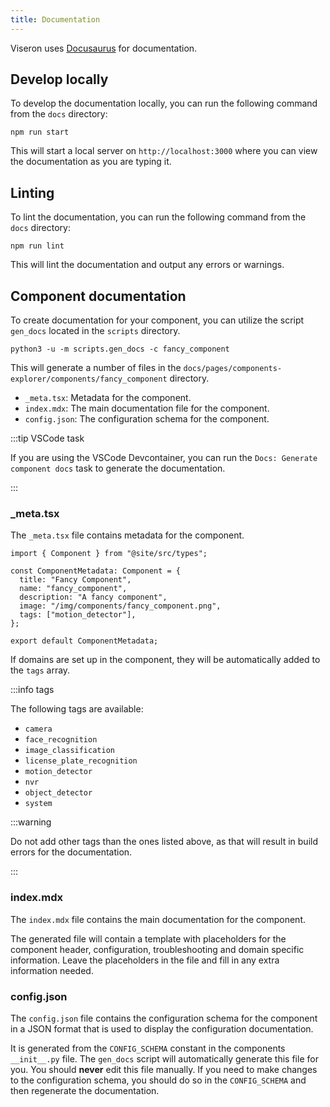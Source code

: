 ```yaml
---
title: Documentation
---
```


Viseron uses [Docusaurus](https://docusaurus.io/) for documentation.

## Develop locally

To develop the documentation locally, you can run the following command from the `docs` directory:

```shell
npm run start
```

This will start a local server on `http://localhost:3000` where you can view the documentation as you are typing it.

## Linting

To lint the documentation, you can run the following command from the `docs` directory:

```shell
npm run lint
```

This will lint the documentation and output any errors or warnings.

## Component documentation

To create documentation for your component, you can utilize the script `gen_docs` located in the `scripts` directory.

```shell
python3 -u -m scripts.gen_docs -c fancy_component
```

This will generate a number of files in the `docs/pages/components-explorer/components/fancy_component` directory.

- `_meta.tsx`: Metadata for the component.
- `index.mdx`: The main documentation file for the component.
- `config.json`: The configuration schema for the component.

:::tip VSCode task

If you are using the VSCode Devcontainer, you can run the `Docs: Generate component docs` task to generate the documentation.

:::

### \_meta.tsx

The `_meta.tsx` file contains metadata for the component.

```code title="/docs/pages/components-explorer/components/fancy_component/_meta.tsx"
import { Component } from "@site/src/types";

const ComponentMetadata: Component = {
  title: "Fancy Component",
  name: "fancy_component",
  description: "A fancy component",
  image: "/img/components/fancy_component.png",
  tags: ["motion_detector"],
};

export default ComponentMetadata;
```

If domains are set up in the component, they will be automatically added to the `tags` array.

:::info tags

The following tags are available:

- `camera`
- `face_recognition`
- `image_classification`
- `license_plate_recognition`
- `motion_detector`
- `nvr`
- `object_detector`
- `system`

:::warning

Do not add other tags than the ones listed above, as that will result in build errors for the documentation.

:::

### index.mdx

The `index.mdx` file contains the main documentation for the component.

The generated file will contain a template with placeholders for the component header, configuration, troubleshooting and domain specific information.
Leave the placeholders in the file and fill in any extra information needed.

### config.json

The `config.json` file contains the configuration schema for the component in a JSON format that is used to display the configuration documentation.

It is generated from the `CONFIG_SCHEMA` constant in the components `__init__.py` file. The `gen_docs` script will automatically generate this file for you.
You should **never** edit this file manually. If you need to make changes to the configuration schema, you should do so in the `CONFIG_SCHEMA` and then regenerate the documentation.

